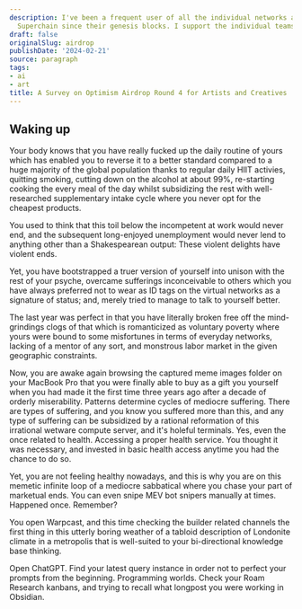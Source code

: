 ```yaml
---
description: I've been a frequent user of all the individual networks across the Optimism
  Superchain since their genesis blocks. I support the individual teams th......
draft: false
originalSlug: airdrop
publishDate: '2024-02-21'
source: paragraph
tags:
- ai
- art
title: A Survey on Optimism Airdrop Round 4 for Artists and Creatives
---
```


## Waking up

Your body knows that you have really fucked up the daily routine of yours which has enabled you to reverse it to a better standard compared to a huge majority of the global population thanks to regular daily HIIT activies, quitting smoking, cutting down on the alcohol at about 99%, re-starting cooking the every meal of the day whilst subsidizing the rest with well-researched supplementary intake cycle where you never opt for the cheapest products. 

You used to think that this toil below the incompetent at work would never end, and the subsequent long-enjoyed unemployment would never lend to anything other than a Shakespearean output: These violent delights have violent ends. 

Yet, you have bootstrapped a truer version of yourself into unison with the rest of your psyche, overcame sufferings inconceivable to others which you have always preferred not to wear as ID tags on the virtual networks as a signature of status; and, merely tried to manage to talk to yourself better. 

The last year was perfect in that you have literally broken free off the mind-grindings clogs of that which is romanticized as voluntary poverty where yours were bound to some misfortunes in terms of everyday networks, lacking of a mentor of any sort, and monstrous labor market in the given geographic constraints. 

Now, you are awake again browsing the captured meme images folder on your MacBook Pro that you were finally able to buy as a gift you yourself when you had made it the first time three years ago after a decade of orderly miserability. Patterns determine cycles of mediocre suffering. There are types of suffering, and you know you suffered more than this, and any type of suffering can be subsidized by a rational reformation of this irrational wetware compute server, and it's holeful terminals. Yes, even the once related to health. Accessing a proper health service. You thought it was necessary, and invested in basic health access anytime you had the chance to do so.

Yet, you are not feeling healthy nowadays, and this is why you are on this memetic infinite loop of a mediocre sabbatical where you chase your part of marketual ends. You can even snipe MEV bot snipers manually at times. Happened once. Remember?

You open Warpcast, and this time checking the builder related channels the first thing in this utterly boring weather of a tabloid description of Londonite climate in a metropolis that is well-suited to your bi-directional knowledge base thinking.

Open ChatGPT. Find your latest query instance in order not to perfect your prompts from the beginning. Programming worlds. Check your Roam Research kanbans, and trying to recall what longpost you were working in Obsidian.